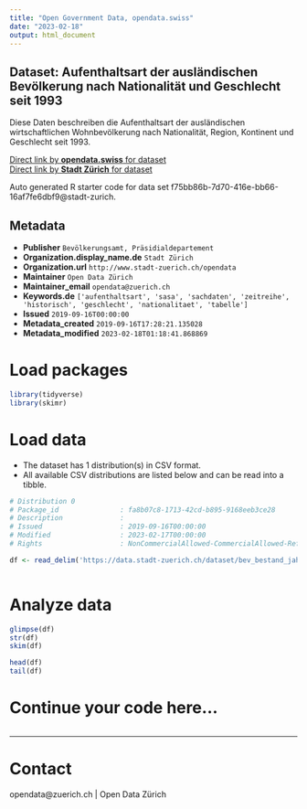 ```yaml
---
title: "Open Government Data, opendata.swiss"
date: "2023-02-18"
output: html_document
---
```


## Dataset: Aufenthaltsart der ausländischen Bevölkerung nach Nationalität und Geschlecht seit 1993

Diese Daten beschreiben die Aufenthaltsart der ausländischen wirtschaftlichen Wohnbevölkerung nach Nationalität, Region, Kontinent und Geschlecht seit 1993.

[Direct link by **opendata.swiss** for dataset](https://opendata.swiss/de/dataset/aufenthaltsart-der-auslandischen-bevolkerung-nach-nationalitat-und-geschlecht-seit-1993)<br>
[Direct link by **Stadt Zürich** for dataset](https://data.stadt-zuerich.ch/dataset/bev_bestand_jahr_nationalitaet_aufenthaltsart_geschl_od3371)

Auto generated R starter code for data set f75bb86b-7d70-416e-bb66-16af7fe6dbf9@stadt-zurich.

## Metadata

- **Publisher** `Bevölkerungsamt, Präsidialdepartement`
- **Organization.display_name.de** `Stadt Zürich`
- **Organization.url** `http://www.stadt-zuerich.ch/opendata`
- **Maintainer** `Open Data Zürich`
- **Maintainer_email** `opendata@zuerich.ch`
- **Keywords.de** `['aufenthaltsart', 'sasa', 'sachdaten', 'zeitreihe', 'historisch', 'geschlecht', 'nationalitaet', 'tabelle']`
- **Issued** `2019-09-16T00:00:00`
- **Metadata_created** `2019-09-16T17:28:21.135028`
- **Metadata_modified** `2023-02-18T01:18:41.868869`


# Load packages

```r

library(tidyverse)
library(skimr)

```

# Load data

-   The dataset has 1 distribution(s) in CSV format.
-   All available CSV distributions are listed below and can be read into a tibble.

```r

# Distribution 0
# Package_id               : fa8b07c8-1713-42cd-b895-9168eeb3ce28
# Description              : 
# Issued                   : 2019-09-16T00:00:00
# Modified                 : 2023-02-17T00:00:00
# Rights                   : NonCommercialAllowed-CommercialAllowed-ReferenceNotRequired

df <- read_delim('https://data.stadt-zuerich.ch/dataset/bev_bestand_jahr_nationalitaet_aufenthaltsart_geschl_od3371/download/BEV337OD3371.csv')



```

# Analyze data

```r

glimpse(df)
str(df)
skim(df)

head(df)
tail(df)

```

# Continue your code here...

```r

```

------------------------------------------------------------------------

# Contact

opendata@zuerich.ch | Open Data Zürich

